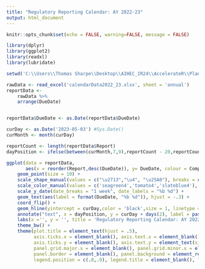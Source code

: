 ---
title: "Regulatory Reporting Calendar: AY 2022-23"
output: html_document
---

<style type="text/css">
.main-container {
  max-width: 1600px;
  margin-left: auto;
  margin-right: auto;
}
</style>

```{r setup, include=FALSE}
knitr::opts_chunk$set(echo = FALSE, warning=FALSE, message = FALSE)
```

```{r prepEnv}

library(dplyr)
library(ggplot2)
library(readxl)
library(lubridate)

setwd('C:\\Users\\Thomas Sharpe\\Desktop\\AIHEC_IR24\\AccelerateR\\Planning')

```

```{r getData}

rawData <- read_excel('calendarData2022_23.xlsx', sheet = 'annual')
reportData <- 
	rawData %>%
	arrange(DueDate)


reportData$DueDate <- as.Date(reportData$DueDate)

```

```{r plot, fig.width=18, fig.height=10}

curDay <- as.Date('2023-05-03') #Sys.Date()
curMonth <- month(curDay)

reportCount <- length(reportData$Report)
dayPosition <- ifelse(between(curMonth,7,9),reportCount - 20,reportCount - .5)

ggplot(data = reportData,
	   aes(x = reorder(Report,desc(DueDate)), y= DueDate, colour = Completed, shape = Completed)) + 
	geom_point(size = 10) +
	scale_shape_manual(values = c("\u2713","\u4", "\u25A0"), breaks = c('Completed','Not Completed','Future')) +
	scale_color_manual(values = c('seagreen4','tomato4','slateblue4'), breaks = c('Completed','Not Completed','Future')) +
	scale_y_date(date_breaks = "1 week", date_labels = "%b %d") +
	geom_text(aes(label = format(DueDate, "%b %d")), hjust = -.3) +
	coord_flip() +
	geom_hline(yintercept = curDay,color = 'black',size = 1, linetype = 'dotted') +
	annotate("text", x = dayPosition, y = curDay + days(2), label = paste('Today (',format(curDay, "%b %d"),')',sep = ''), fontface = 8) +
	labs(x ='', y = '', title = 'Regulatory Reporting Calendar: AY 2022-23') +
	theme_bw() +
	theme(plot.title = element_text(hjust = .5),
		  axis.ticks.x = element_blank(), axis.text.x = element_blank(), axis.title.x = element_blank(),
		  axis.ticks.y = element_blank(), axis.text.y = element_text(size = 10),
		  panel.grid.major.x = element_blank(), panel.grid.minor.x = element_blank(), panel.grid.major.y = element_line(size = .1, color = 'seashell3'),
		  panel.border = element_blank(), panel.background = element_rect(fill = 'gray98', colour = 'gray98'),
		  legend.position = c(.8,.9), legend.title = element_blank(), legend.background = element_rect(fill = 'gray98', colour = 'gray98'), legend.text = element_text(size = 12))


```


